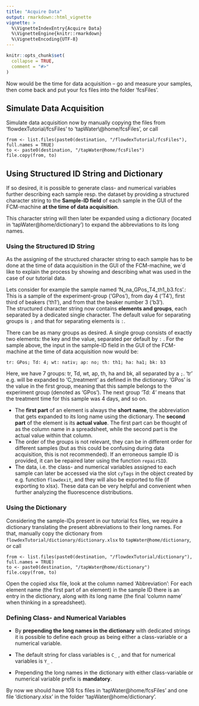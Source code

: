 ```yaml
---
title: "Acquire Data"
output: rmarkdown::html_vignette
vignette: >
  %\VignetteIndexEntry{Acquire Data}
  %\VignetteEngine{knitr::rmarkdown}
  %\VignetteEncoding{UTF-8}
---
```


```r
knitr::opts_chunk$set(
  collapse = TRUE,
  comment = "#>"
)
```

Now would be the time for data acquisition -- go and measure your samples, then come back and put your fcs files into the folder 'fcsFiles'.

## Simulate Data Acquisition

Simulate data acquisition now by manually copying the files from 'flowdexTutorial/fcsFiles' to 'tapWater\\\@home/fcsFiles', or call

    from <- list.files(paste0(destination, "/flowdexTutorial/fcsFiles"), full.names = TRUE)
    to <- paste0(destination, "/tapWater@home/fcsFiles")
    file.copy(from, to)

## Using Structured ID String and Dictionary {#using-structured-id-string-and-dictionary}

If so desired, it is possible to generate class- and numerical variables further describing each sample resp. the dataset by providing a structured character string to the **Sample-ID field** of each sample in the GUI of the FCM-machine **at the time of data acquisition**.

This character string will then later be expanded using a dictionary (located in 'tapWater\@home/dictionary') to expand the abbreviations to its long names.

### Using the Structured ID String

As the assigning of the structured character string to each sample has to be done at the time of data acquisition in the GUI of the FCM-machine, we´d like to explain the process by showing and describing what was used in the case of our tutorial data.

Lets consider for example the sample named 'N_na_GPos_T4_th1_b3.fcs'.:\
This is a sample of the experiment-group ('GPos'), from day 4 ('T4'), first third of beakers ('th1'), and from that the beaker number 3 ('b3').\
The structured character string now contains **elements and groups**, each separated by a dedicated single character. The default value for separating groups is `;` and that for separating elements is `:`.

There can be as many groups as desired. A single group consists of exactly two elements: the key and the value, separated per default by `:` . For the sample above, the input in the sample-ID field in the GUI of the FCM-machine at the time of data acquisition now would be:

    tr: GPos; Td: 4; wt: nativ; ap: no; th: th1; ha: ha1; bk: b3 

Here, we have 7 groups: tr, Td, wt, ap, th, ha and bk, all separated by a `;`. 'tr' e.g. will be expanded to 'C_treatment' as defined in the dictionary. 'GPos' is the value in the first group, meaning that this sample belongs to the experiment group (denoted as 'GPos'). The next group 'Td: 4' means that the treatment time for this sample was 4 days, and so on.

-   The **first part** of an element is always the **short name**, the abbreviation that gets expanded to its long name using the dictionary. The **second part** of the element is its **actual value**. The first part can be thought of as the column name in a spreadsheet, while the second part is the actual value within that column.
-   The order of the groups is not relevant, they can be in different order for different samples (but as this could be confusing during data acquisition, this is not recommended). If an erroneous sample ID is provided, it can be repaired later using the function `repairSID`.
-   The data, i.e. the class- and numerical variables assigned to each sample can later be accessed via the slot `cyTags` in the object created by e.g. function `flowdexit`, and they will also be exported to file (if exporting to xlsx). These data can be very helpful and convenient when further analyzing the fluorescence distributions.

### Using the Dictionary

Considering the sample-IDs present in our tutorial fcs files, we require a dictionary translating the present abbreviations to their long names. For that, manually copy the dictionary from `flowdexTutorial/dictionary/dictionary.xlsx` to `tapWater@home/dictionary`, or call

    from <- list.files(paste0(destination, "/flowdexTutorial/dictionary"), full.names = TRUE)
    to <- paste0(destination, "/tapWater@home/dictionary")
    file.copy(from, to)

Open the copied xlsx file, look at the column named 'Abbreviation': For each element name (the first part of an element) in the sample ID there is an entry in the dictionary, along with its long name (the final 'column name' when thinking in a spreadsheet).

### Defining Class- and Numerical Variables

-   By **prepending the long names in the dictionary** with dedicated strings it is possible to define each group as being either a class-variable or a numerical variable.

-   The default string for class variables is `C_` , and that for numerical variables is `Y_` .

-   Prepending the long names in the dictionary with either class-variable or numerical variable prefix is **mandatory**.

By now we should have 108 fcs files in 'tapWater\@home/fcsFiles' and one file 'dictionary.xlsx' in the folder 'tapWater\@home/dictionary'.
